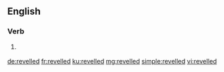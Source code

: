 ==English==

===Verb===
{{head|en|verb form}}

# {{lb|en|British}} {{en-past of|revel}}

[[de:revelled]]
[[fr:revelled]]
[[ku:revelled]]
[[mg:revelled]]
[[simple:revelled]]
[[vi:revelled]]